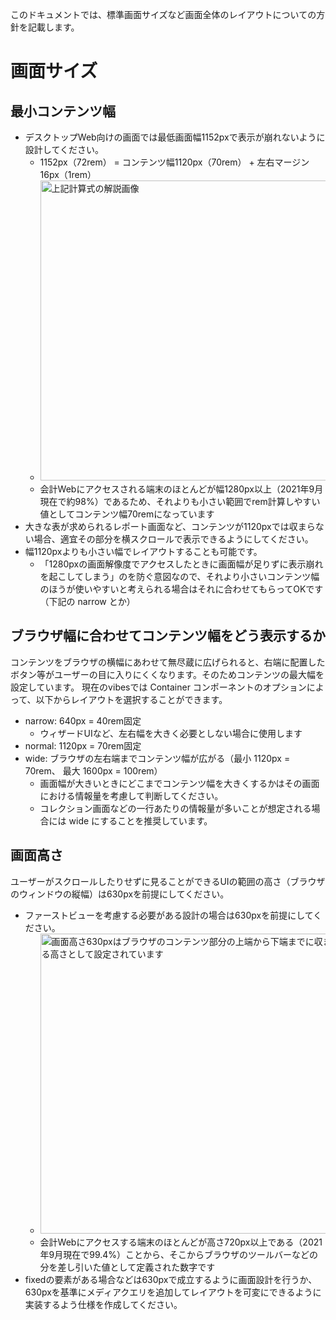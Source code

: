 

<Meta title='doc/Design/Layout' />

このドキュメントでは、標準画面サイズなど画面全体のレイアウトについての方針を記載します。

# 画面サイズ

## 最小コンテンツ幅
- デスクトップWeb向けの画面では最低画面幅1152pxで表示が崩れないように設計してください。
  - 1152px（72rem） = コンテンツ幅1120px（70rem） + 左右マージン 16px（1rem）
  - <img src={widthImg} alt="上記計算式の解説画像" width="480" />
  - 会計Webにアクセスされる端末のほとんどが幅1280px以上（2021年9月現在で約98%）であるため、それよりも小さい範囲でrem計算しやすい値としてコンテンツ幅70remになっています
- 大きな表が求められるレポート画面など、コンテンツが1120pxでは収まらない場合、適宜その部分を横スクロールで表示できるようにしてください。
- 幅1120pxよりも小さい幅でレイアウトすることも可能です。
  - 「1280pxの画面解像度でアクセスしたときに画面幅が足りずに表示崩れを起こしてしまう」のを防ぐ意図なので、それより小さいコンテンツ幅のほうが使いやすいと考えられる場合はそれに合わせてもらってOKです（下記の narrow とか）


## ブラウザ幅に合わせてコンテンツ幅をどう表示するか
コンテンツをブラウザの横幅にあわせて無尽蔵に広げられると、右端に配置したボタン等がユーザーの目に入りにくくなります。そのためコンテンツの最大幅を設定しています。
現在のvibesでは Container コンポーネントのオプションによって、以下からレイアウトを選択することができます。
- narrow: 640px = 40rem固定
  - ウィザードUIなど、左右幅を大きく必要としない場合に使用します
- normal: 1120px = 70rem固定
- wide: ブラウザの左右端までコンテンツ幅が広がる（最小 1120px = 70rem、 最大 1600px = 100rem）
  - 画面幅が大きいときにどこまでコンテンツ幅を大きくするかはその画面における情報量を考慮して判断してください。
  - コレクション画面などの一行あたりの情報量が多いことが想定される場合には wide にすることを推奨しています。

## 画面高さ
ユーザーがスクロールしたりせずに見ることができるUIの範囲の高さ（ブラウザのウィンドウの縦幅）は630pxを前提にしてください。
- ファーストビューを考慮する必要がある設計の場合は630pxを前提にしてください。
  - <img src={heightImg} alt="画面高さ630pxはブラウザのコンテンツ部分の上端から下端までに収まる高さとして設定されています" width="480"/>
  - 会計Webにアクセスする端末のほとんどが高さ720px以上である（2021年9月現在で99.4%）ことから、そこからブラウザのツールバーなどの分を差し引いた値として定義された数字です
- fixedの要素がある場合などは630pxで成立するように画面設計を行うか、630pxを基準にメディアクエリを追加してレイアウトを可変にできるように実装するよう仕様を作成してください。
